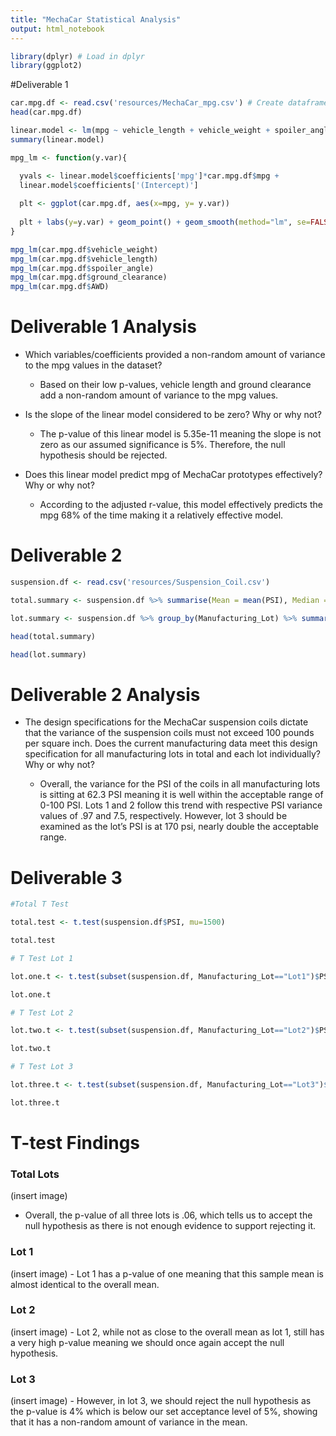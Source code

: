 ```yaml
---
title: "MechaCar Statistical Analysis"
output: html_notebook
---
```



```r
library(dplyr) # Load in dplyr
library(ggplot2)
```

#Deliverable 1

```r
car.mpg.df <- read.csv('resources/MechaCar_mpg.csv') # Create dataframe for mechacar csv
head(car.mpg.df)
```


```r
linear.model <- lm(mpg ~ vehicle_length + vehicle_weight + spoiler_angle + ground_clearance + AWD, data = car.mpg.df) # create linear model
summary(linear.model)
```


```r
mpg_lm <- function(y.var){

  yvals <- linear.model$coefficients['mpg']*car.mpg.df$mpg +
  linear.model$coefficients['(Intercept)']
  
  plt <- ggplot(car.mpg.df, aes(x=mpg, y= y.var))
  
  plt + labs(y=y.var) + geom_point() + geom_smooth(method="lm", se=FALSE, col="red") + geom_line(aes(y=yvals), color = "red") #plot scatter and linear model
}

mpg_lm(car.mpg.df$vehicle_weight)
mpg_lm(car.mpg.df$vehicle_length)
mpg_lm(car.mpg.df$spoiler_angle)
mpg_lm(car.mpg.df$ground_clearance)
mpg_lm(car.mpg.df$AWD)

```

# Deliverable 1 Analysis

- Which variables/coefficients provided a non-random amount of variance to the mpg values in the dataset?

  - Based on their low p-values, vehicle length and ground clearance add a non-random amount of variance to the mpg values. 

- Is the slope of the linear model considered to be zero? Why or why not?
  
  - The p-value of this linear model is 5.35e-11 meaning the slope is not zero as our assumed significance is 5%. Therefore, the null hypothesis should be rejected.
  
- Does this linear model predict mpg of MechaCar prototypes effectively? Why or why not?
  
  - According to the adjusted r-value, this model effectively predicts the mpg 68% of the time making it a relatively effective model. 




# Deliverable 2

```r
suspension.df <- read.csv('resources/Suspension_Coil.csv') 

total.summary <- suspension.df %>% summarise(Mean = mean(PSI), Median = median(PSI), Variance = var(PSI), SD = sd(PSI))

lot.summary <- suspension.df %>% group_by(Manufacturing_Lot) %>% summarise(Mean = mean(PSI), Median = median(PSI), Variance = var(PSI), SD = sd(PSI))

head(total.summary)

head(lot.summary)
```

# Deliverable 2 Analysis

- The design specifications for the MechaCar suspension coils dictate that the variance of the suspension coils must not exceed 100 pounds per square inch. Does the current manufacturing data meet this design specification for all manufacturing lots in total and each lot individually? Why or why not?
  
  - Overall, the variance for the PSI of the coils in all manufacturing lots is sitting at 62.3 PSI meaning it is well within the acceptable range of 0-100 PSI. Lots 1 and 2 follow this trend with respective PSI variance values of .97 and 7.5, respectively. However, lot 3 should be examined as the lot's PSI is at 170 psi, nearly double the acceptable range.

# Deliverable 3

```r
#Total T Test

total.test <- t.test(suspension.df$PSI, mu=1500)

total.test

```


```r
# T Test Lot 1

lot.one.t <- t.test(subset(suspension.df, Manufacturing_Lot=="Lot1")$PSI, mu=1500) # For some reason this line isn't showing in html view

lot.one.t

```

```r
# T Test Lot 2

lot.two.t <- t.test(subset(suspension.df, Manufacturing_Lot=="Lot2")$PSI, mu=1500)

lot.two.t


```
```r
# T Test Lot 3

lot.three.t <- t.test(subset(suspension.df, Manufacturing_Lot=="Lot3")$PSI, mu=1500)

lot.three.t

```


# T-test Findings 

### Total Lots
  (insert image)
 
  - Overall, the p-value of all three lots is .06, which tells us to accept the null hypothesis as there is not enough evidence to support rejecting it.

### Lot 1
  (insert image)
  - Lot 1 has a p-value of one meaning that this sample mean is almost identical to the overall mean.
  
### Lot 2
  (insert image)
  - Lot 2, while not as close to the overall mean as lot 1, still has a very high p-value meaning we should once again accept the null hypothesis.
  
### Lot 3
  (insert image)
  - However, in lot 3, we should reject the null hypothesis as the p-value is 4% which is below our set acceptance level of 5%, showing that it has a non-random amount of variance in the mean.
  






